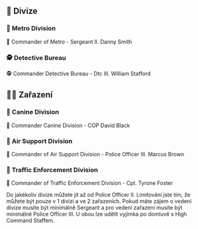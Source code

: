 
## 🔮 Divize

### 🥷 Metro Division
🥷 Commander of Metro - Sergeant II. Danny Smith

### 🕵️ Detective Bureau
🕵️ Commander Detective Bureau - Dtc III. William Stafford

## 🧑‍🔬 Zařazení

### 🦮 Canine Division
🦮 Commander Canine Division - COP David Black

### 🚁 Air Support Division
🚁 Commander of Air Support Division - Police Officer III. Marcus Brown

### 🦺 Traffic Enforcement Division
🦺 Commander of Traffic Enforcement Division - Cpt. Tyrone Foster

<Callout type="info" emoji="ℹ️">
  Do jakékoliv divize můžete jít až od Police Officer II. Limitování jste tím, že můžete být pouze v 1 divizi a ve 2 zařazeních. Pokud máte zájem o vedení divize musíte být minimálně Sergeant a pro vedení zařazení musíte být minimálně Police Officer III. U obou lze udělit vyjímka po domluvě s High Command Staffem.
</Callout>
